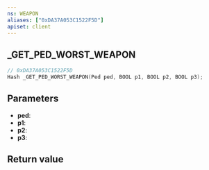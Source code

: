 ```yaml
---
ns: WEAPON
aliases: ["0xDA37A053C1522F5D"]
apiset: client
---
```

## _GET_PED_WORST_WEAPON

```c
// 0xDA37A053C1522F5D
Hash _GET_PED_WORST_WEAPON(Ped ped, BOOL p1, BOOL p2, BOOL p3);
```


## Parameters
* **ped**:
* **p1**:
* **p2**:
* **p3**:

## Return value